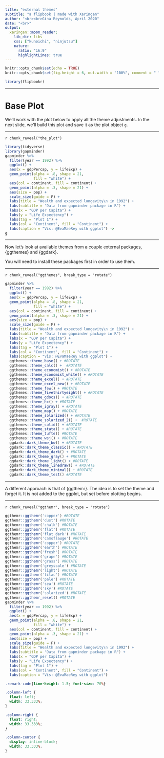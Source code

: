 ```yaml
---
title: "external themes"
subtitle: "a flipbook | made with Xaringan"
author: "<br><br>Gina Reynolds, April 2020"
date: "<br>"
output:
  xaringan::moon_reader:
    lib_dir: libs
    css: ["kunoichi", "ninjutsu"]
    nature:
      ratio: "16:9"
      highlightLines: true
---
```


```r
knitr::opts_chunk$set(echo = TRUE)
knitr::opts_chunk$set(fig.height = 6, out.width = "100%", comment = " ", cache = T, message = F, warning = F, dpi = 300)

library(flipbookr)
```


---

# Base Plot

We'll work with the plot below to apply all the theme adjustments.  In the next slide, we'll build this plot and save it as the plot object `g`. 


---

`r chunk_reveal("the_plot")`


```r
library(tidyverse)
library(gapminder)
gapminder %>%
  filter(year == 1992) %>%
  ggplot() +
  aes(x = gdpPercap, y = lifeExp) +
  geom_point(alpha = .8, shape = 21, 
             fill = "white") +
  aes(col = continent, fill = continent) +
  geom_point(alpha = .3, shape = 21) +
  aes(size = pop) +
  scale_size(guide = F) +
  labs(title = "Wealth and expected longevity\n in 1992") +
  labs(subtitle = "Data from gapminder package in R") +
  labs(x = "GDP per Capita") +
  labs(y = "Life Expectency") +
  labs(tag = "Plot 1") +
  labs(col = "Continent", fill = "Continent") +
  labs(caption = "Vis: @EvaMaeRey with ggplot") ->
g
```


---

Now let's look at available themes from a couple external packages, {ggthemes} and {ggdark}. 

You will need to install these packages first in order to use them.  


---

`r chunk_reveal("ggthemes", break_type = "rotate")`

```r
gapminder %>%
  filter(year == 1992) %>%
  ggplot() +
  aes(x = gdpPercap, y = lifeExp) +
  geom_point(alpha = .8, shape = 21, 
             fill = "white") +
  aes(col = continent, fill = continent) +
  geom_point(alpha = .3, shape = 21) +
  aes(size = pop) +
  scale_size(guide = F) +
  labs(title = "Wealth and expected longevity\n in 1992") +
  labs(subtitle = "Data from gapminder package in R") +
  labs(x = "GDP per Capita") +
  labs(y = "Life Expectency") +
  labs(tag = "Plot 1") +
  labs(col = "Continent", fill = "Continent") +
  labs(caption = "Vis: @EvaMaeRey with ggplot") + 
  ggthemes::theme_base() + #ROTATE
  ggthemes::theme_calc() +  #ROTATE
  ggthemes::theme_economist() + #ROTATE
  ggthemes::theme_economist_white() + #ROTATE
  ggthemes::theme_excel() + #ROTATE
  ggthemes::theme_excel_new() + #ROTATE
  ggthemes::theme_few() + #ROTATE
  ggthemes::theme_fivethirtyeight() + #ROTATE
  ggthemes::theme_gdocs() + #ROTATE
  ggthemes::theme_hc() + #ROTATE
  ggthemes::theme_igray() + #ROTATE
  ggthemes::theme_map() + #ROTATE
  ggthemes::theme_solarized() + #ROTATE
  ggthemes::theme_solarized_2() +  #ROTATE
  ggthemes::theme_solid() + #ROTATE
  ggthemes::theme_stata() + #ROTATE
  ggthemes::theme_tufte() #ROTATE
  ggthemes::theme_wsj() + #ROTATE
  ggdark::dark_theme_bw() + #ROTATE
  ggdark::dark_theme_classic() + #ROTATE
  ggdark::dark_theme_dark() + #ROTATE
  ggdark::dark_theme_gray() + #ROTATE
  ggdark::dark_theme_light() + #ROTATE
  ggdark::dark_theme_linedraw() + #ROTATE
  ggdark::dark_theme_minimal() + #ROTATE
  ggdark::dark_theme_test() #ROTATE
```



---

A different approach is that of {ggthemr}.  The idea is to set the theme and forget it.   It is not added to the ggplot, but set before plotting begins. 

---

`r chunk_reveal("ggthemr", break_type = "rotate")`

```r
ggthemr::ggthemr('copper') #ROTATE
ggthemr::ggthemr('dust') #ROTATE
ggthemr::ggthemr('chalk') #ROTATE
ggthemr::ggthemr('flat') #ROTATE
ggthemr::ggthemr('flat dark') #ROTATE
ggthemr::ggthemr('camoflauge') #ROTATE
ggthemr::ggthemr('copper') #ROTATE
ggthemr::ggthemr('earth') #ROTATE
ggthemr::ggthemr('fresh') #ROTATE
ggthemr::ggthemr('grape') #ROTATE
ggthemr::ggthemr('grass') #ROTATE
ggthemr::ggthemr('greyscale') #ROTATE
ggthemr::ggthemr('light') #ROTATE
ggthemr::ggthemr('lilac') #ROTATE
ggthemr::ggthemr('pale') #ROTATE
ggthemr::ggthemr('sea') #ROTATE
ggthemr::ggthemr('sky') #ROTATE
ggthemr::ggthemr('solarized') #ROTATE
ggthemr::ggthemr_reset() #ROTATE
gapminder %>%
  filter(year == 1992) %>%
  ggplot() +
  aes(x = gdpPercap, y = lifeExp) +
  geom_point(alpha = .8, shape = 21, 
             fill = "white") +
  aes(col = continent, fill = continent) +
  geom_point(alpha = .3, shape = 21) +
  aes(size = pop) +
  scale_size(guide = F) +
  labs(title = "Wealth and expected longevity\n in 1992") +
  labs(subtitle = "Data from gapminder package in R") +
  labs(x = "GDP per Capita") +
  labs(y = "Life Expectency") +
  labs(tag = "Plot 1") +
  labs(col = "Continent", fill = "Continent") +
  labs(caption = "Vis: @EvaMaeRey with ggplot") 
```







```css
.remark-code{line-height: 1.5; font-size: 70%}

.column-left {
  float: left;
  width: 33.333%;
}

.column-right {
  float: right;
  width: 33.333%;
}

.column-center {
  display: inline-block;
  width: 33.333%;
}
```


